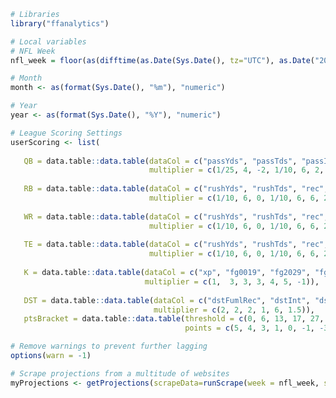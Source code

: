 
```r
# Libraries
library("ffanalytics")
```

```r
# Local variables
# NFL Week
nfl_week = floor(as(difftime(as.Date(Sys.Date(), tz="UTC"), as.Date("2017-08-29", tz="UTC"), units = "weeks"), "numeric"))

# Month
month <- as(format(Sys.Date(), "%m"), "numeric")

# Year
year <- as(format(Sys.Date(), "%Y"), "numeric")
```

```r
# League Scoring Settings
userScoring <- list(
  
   QB = data.table::data.table(dataCol = c("passYds", "passTds", "passInt", "rushYds", "rushTds", "twoPts", "fumbles"),
                               multiplier = c(1/25, 4, -2, 1/10, 6, 2, -2)),
   
   RB = data.table::data.table(dataCol = c("rushYds", "rushTds", "rec", "recYds", "recTds", "returnTds", "twoPts", "fumbles"),
                               multiplier = c(1/10, 6, 0, 1/10, 6, 6, 2, -2)),
   
   WR = data.table::data.table(dataCol = c("rushYds", "rushTds", "rec", "recYds", "recTds", "returnTds", "twoPts", "fumbles"),
                               multiplier = c(1/10, 6, 0, 1/10, 6, 6, 2, -2)),
   
   TE = data.table::data.table(dataCol = c("rushYds", "rushTds", "rec", "recYds", "recTds", "returnTds", "twoPts", "fumbles"),
                               multiplier = c(1/10, 6, 0, 1/10, 6, 6, 2, -2)),
   
   K = data.table::data.table(dataCol = c("xp", "fg0019", "fg2029", "fg3039", "fg4049", "fg50", "fgMiss"),
                              multiplier = c(1,  3, 3, 3, 4, 5, -1)),
   
   DST = data.table::data.table(dataCol = c("dstFumlRec", "dstInt", "dstSafety", "dstSack", "dstTd", "dstBlk"),
                                multiplier = c(2, 2, 2, 1, 6, 1.5)),
   ptsBracket = data.table::data.table(threshold = c(0, 6, 13, 17, 27, 34, 45, 99),
                                       points = c(5, 4, 3, 1, 0, -1, -3, -5)))
```


```r
# Remove warnings to prevent further lagging
options(warn = -1)

# Scrape projections from a multitude of websites
myProjections <- getProjections(scrapeData=runScrape(week = nfl_week, season = year, analysts = c(-1, 3, 4, 5, 6, 7, 9, 18), positions = c("QB", "RB", "WR", "TE", "K", "DST")), avgMethod = "weighted", getADP = FALSE, leagueScoring = userScoring, vorBaseline, vorType, teams = 10, format = "standard", mflMocks = -1, mflLeagues = -1, adpSources = NULL)
```